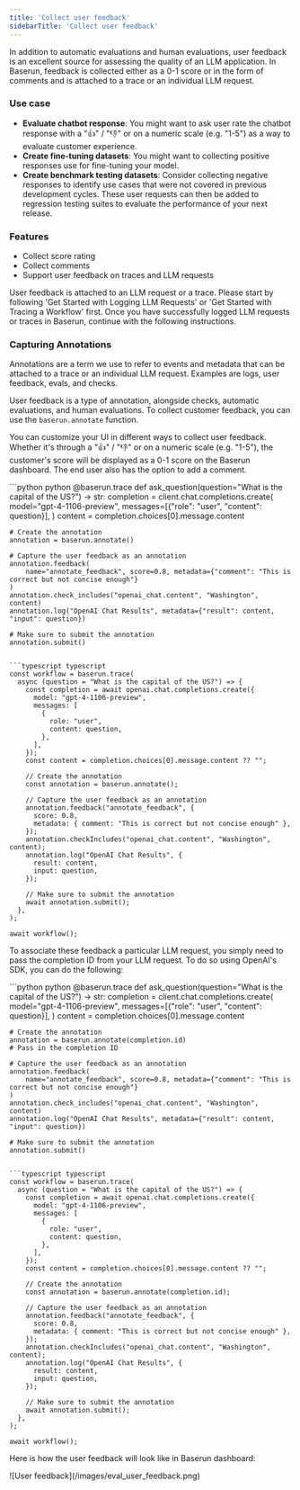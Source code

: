 ```yaml
---
title: 'Collect user feedback'
sidebarTitle: 'Collect user feedback'
---
```


In addition to automatic evaluations and human evaluations, user feedback is an excellent source for assessing the quality of an LLM application. In Baserun, feedback is collected either as a 0-1 score or in the form of comments and is attached to a trace or an individual LLM request.

### Use case

- **Evaluate chatbot response**: You might want to ask user rate the chatbot response with a "👍" / "👎" or on a numeric scale (e.g. "1-5") as a way to evaluate customer experience.
- **Create fine-tuning datasets**: You might want to collecting positive responses use for fine-tuning your model.
- **Create benchmark testing datasets**: Consider collecting negative responses to identify use cases that were not covered in previous development cycles. These user requests can then be added to regression testing suites to evaluate the performance of your next release.

### Features

- Collect score rating
- Collect comments
- Support user feedback on traces and LLM requests

User feedback is attached to an LLM request or a trace. Please start by following 'Get Started with Logging LLM Requests' or 'Get Started with Tracing a Workflow' first. Once you have successfully logged LLM requests or traces in Baserun, continue with the following instructions.

### Capturing Annotations

Annotations are a term we use to refer to events and metadata that can be attached to a trace or an individual LLM request. Examples are logs, user feedback, evals, and checks.

User feedback is a type of annotation, alongside checks, automatic evaluations, and human evaluations. To collect customer feedback, you can use the `baserun.annotate` function.

You can customize your UI in different ways to collect user feedback. Whether it's through a "👍" / "👎" or on a numeric scale (e.g. "1-5"), the customer's score will be displayed as a 0-1 score on the Baserun dashboard. The end user also has the option to add a comment.

<CodeGroup>
```python python
@baserun.trace
def ask_question(question="What is the capital of the US?") -> str:
    completion = client.chat.completions.create(
        model="gpt-4-1106-preview",
        messages=[{"role": "user", "content": question}],
    )
    content = completion.choices[0].message.content

    # Create the annotation
    annotation = baserun.annotate()

    # Capture the user feedback as an annotation
    annotation.feedback(
        name="annotate_feedback", score=0.8, metadata={"comment": "This is correct but not concise enough"}
    )
    annotation.check_includes("openai_chat.content", "Washington", content)
    annotation.log("OpenAI Chat Results", metadata={"result": content, "input": question})

    # Make sure to submit the annotation
    annotation.submit()
````

```typescript typescript
const workflow = baserun.trace(
  async (question = "What is the capital of the US?") => {
    const completion = await openai.chat.completions.create({
      model: "gpt-4-1106-preview",
      messages: [
        {
          role: "user",
          content: question,
        },
      ],
    });
    const content = completion.choices[0].message.content ?? "";

    // Create the annotation
    const annotation = baserun.annotate();

    // Capture the user feedback as an annotation
    annotation.feedback("annotate_feedback", {
      score: 0.8,
      metadata: { comment: "This is correct but not concise enough" },
    });
    annotation.checkIncludes("openai_chat.content", "Washington", content);
    annotation.log("OpenAI Chat Results", {
      result: content,
      input: question,
    });

    // Make sure to submit the annotation
    await annotation.submit();
  },
);

await workflow();
````
</CodeGroup>

To associate these feedback a particular LLM request, you simply need to pass the completion ID from your LLM request. To do so using OpenAI's SDK, you can do the following:

<CodeGroup>
```python python
@baserun.trace
def ask_question(question="What is the capital of the US?") -> str:
    completion = client.chat.completions.create(
        model="gpt-4-1106-preview",
        messages=[{"role": "user", "content": question}],
    )
    content = completion.choices[0].message.content

    # Create the annotation
    annotation = baserun.annotate(completion.id)
    # Pass in the completion ID

    # Capture the user feedback as an annotation
    annotation.feedback(
        name="annotate_feedback", score=0.8, metadata={"comment": "This is correct but not concise enough"}
    )
    annotation.check_includes("openai_chat.content", "Washington", content)
    annotation.log("OpenAI Chat Results", metadata={"result": content, "input": question})

    # Make sure to submit the annotation
    annotation.submit()
````

```typescript typescript
const workflow = baserun.trace(
  async (question = "What is the capital of the US?") => {
    const completion = await openai.chat.completions.create({
      model: "gpt-4-1106-preview",
      messages: [
        {
          role: "user",
          content: question,
        },
      ],
    });
    const content = completion.choices[0].message.content ?? "";

    // Create the annotation
    const annotation = baserun.annotate(completion.id);

    // Capture the user feedback as an annotation
    annotation.feedback("annotate_feedback", {
      score: 0.8,
      metadata: { comment: "This is correct but not concise enough" },
    });
    annotation.checkIncludes("openai_chat.content", "Washington", content);
    annotation.log("OpenAI Chat Results", {
      result: content,
      input: question,
    });

    // Make sure to submit the annotation
    await annotation.submit();
  },
);

await workflow();
````
</CodeGroup>

Here is how the user feedback will look like in Baserun dashboard:
<Frame>
![User feedback](/images/eval_user_feedback.png)
</Frame>